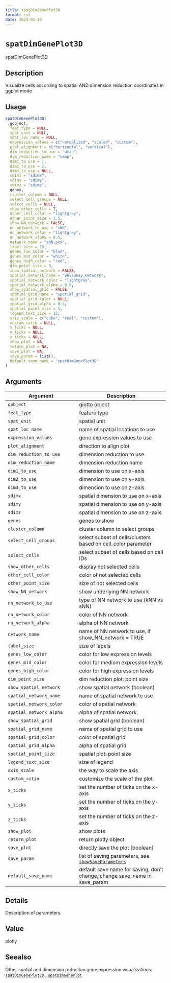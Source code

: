 ```yaml
--- 
title: spatDimGenePlot3D 
format: rst 
date: 2023-01-19 
--- 
```

# `spatDimGenePlot3D`

spatDimGenePlot3D


## Description

Visualize cells according to spatial AND dimension reduction coordinates in ggplot mode


## Usage

```r
spatDimGenePlot3D(
  gobject,
  feat_type = NULL,
  spat_unit = NULL,
  spat_loc_name = NULL,
  expression_values = c("normalized", "scaled", "custom"),
  plot_alignment = c("horizontal", "vertical"),
  dim_reduction_to_use = "umap",
  dim_reduction_name = "umap",
  dim1_to_use = 1,
  dim2_to_use = 2,
  dim3_to_use = NULL,
  sdimx = "sdimx",
  sdimy = "sdimy",
  sdimz = "sdimz",
  genes,
  cluster_column = NULL,
  select_cell_groups = NULL,
  select_cells = NULL,
  show_other_cells = T,
  other_cell_color = "lightgrey",
  other_point_size = 1.5,
  show_NN_network = FALSE,
  nn_network_to_use = "sNN",
  nn_network_color = "lightgrey",
  nn_network_alpha = 0.5,
  network_name = "sNN.pca",
  label_size = 16,
  genes_low_color = "blue",
  genes_mid_color = "white",
  genes_high_color = "red",
  dim_point_size = 3,
  show_spatial_network = FALSE,
  spatial_network_name = "Delaunay_network",
  spatial_network_color = "lightgray",
  spatial_network_alpha = 0.5,
  show_spatial_grid = FALSE,
  spatial_grid_name = "spatial_grid",
  spatial_grid_color = NULL,
  spatial_grid_alpha = 0.5,
  spatial_point_size = 3,
  legend_text_size = 12,
  axis_scale = c("cube", "real", "custom"),
  custom_ratio = NULL,
  x_ticks = NULL,
  y_ticks = NULL,
  z_ticks = NULL,
  show_plot = NA,
  return_plot = NA,
  save_plot = NA,
  save_param = list(),
  default_save_name = "spatDimGenePlot3D"
)
```


## Arguments

Argument      |Description
------------- |----------------
`gobject`     |     giotto object
`feat_type`     |     feature type
`spat_unit`     |     spatial unit
`spat_loc_name`     |     name of spatial locations to use
`expression_values`     |     gene expression values to use
`plot_alignment`     |     direction to align plot
`dim_reduction_to_use`     |     dimension reduction to use
`dim_reduction_name`     |     dimension reduction name
`dim1_to_use`     |     dimension to use on x-axis
`dim2_to_use`     |     dimension to use on y-axis
`dim3_to_use`     |     dimension to use on z-axis
`sdimx`     |     spatial dimension to use on x-axis
`sdimy`     |     spatial dimension to use on y-axis
`sdimz`     |     spatial dimension to use on z-axis
`genes`     |     genes to show
`cluster_column`     |     cluster column to select groups
`select_cell_groups`     |     select subset of cells/clusters based on cell_color parameter
`select_cells`     |     select subset of cells based on cell IDs
`show_other_cells`     |     display not selected cells
`other_cell_color`     |     color of not selected cells
`other_point_size`     |     size of not selected cells
`show_NN_network`     |     show underlying NN network
`nn_network_to_use`     |     type of NN network to use (kNN vs sNN)
`nn_network_color`     |     color of NN network
`nn_network_alpha`     |     alpha of NN network
`network_name`     |     name of NN network to use, if show_NN_network = TRUE
`label_size`     |     size of labels
`genes_low_color`     |     color for low expression levels
`genes_mid_color`     |     color for medium expression levels
`genes_high_color`     |     color for high expression levels
`dim_point_size`     |     dim reduction plot: point size
`show_spatial_network`     |     show spatial network (boolean)
`spatial_network_name`     |     name of spatial network to use
`spatial_network_color`     |     color of spatial network
`spatial_network_alpha`     |     alpha of spatial network
`show_spatial_grid`     |     show spatial grid (boolean)
`spatial_grid_name`     |     name of spatial grid to use
`spatial_grid_color`     |     color of spatial grid
`spatial_grid_alpha`     |     alpha of spatial grid
`spatial_point_size`     |     spatial plot: point size
`legend_text_size`     |     size of legend
`axis_scale`     |     the way to scale the axis
`custom_ratio`     |     customize the scale of the plot
`x_ticks`     |     set the number of ticks on the x-axis
`y_ticks`     |     set the number of ticks on the y-axis
`z_ticks`     |     set the number of ticks on the z-axis
`show_plot`     |     show plots
`return_plot`     |     return plotly object
`save_plot`     |     directly save the plot [boolean]
`save_param`     |     list of saving parameters, see [`showSaveParameters`](#showsaveparameters)
`default_save_name`     |     default save name for saving, don't change, change save_name in save_param


## Details

Description of parameters.


## Value

plotly


## Seealso

Other spatial and dimension reduction gene expression visualizations:
 [`spatDimGenePlot2D`](#spatdimgeneplot2d) ,
 [`spatDimGenePlot`](#spatdimgeneplot)


